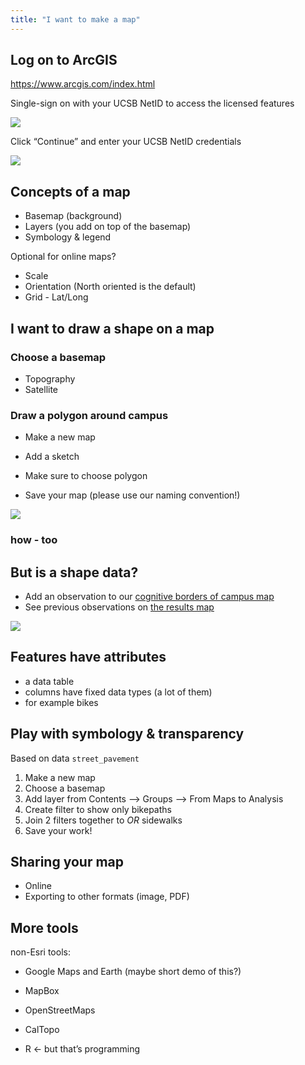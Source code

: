 ```yaml
---
title: "I want to make a map"
---
```


## Log on to ArcGIS

<https://www.arcgis.com/index.html>

Single-sign on with your UCSB NetID to access the licensed features

![](images/arcgis-login.png)

Click "Continue" and enter your UCSB NetID credentials

![](images/arcgis-landingpage.png)


## Concepts of a map

- Basemap (background)
- Layers (you add on top of the basemap)
- Symbology & legend

Optional for online maps?

- Scale
- Orientation (North oriented is the default)
- Grid - Lat/Long

## I want to draw a shape on a map

### Choose a basemap

- Topography
- Satellite

### Draw a polygon around campus

-   Make a new map

-   Add a sketch

-   Make sure to choose polygon

-   Save your map (please use our naming convention!)

![](images/sketch-options.png)

### how - too

## But is a shape data?

-   Add an observation to our [cognitive borders of campus map](https://ucsb.maps.arcgis.com/apps/instant/webeditor/index.html?appid=a5e83ae370d64d528aacb3bf27885d05)
-   See previous observations on [the results map](https://arcg.is/11Ca9n1)

![](images/add_a_feature.png){fig-alt="screenshot of the add a polygon button"}

## Features have attributes

-   a data table
-   columns have fixed data types (a lot of them)
-   for example bikes

## Play with symbology & transparency

Based on data `street_pavement`

1. Make a new map
1. Choose a basemap
1. Add layer from Contents --> Groups --> From Maps to Analysis
1. Create filter to show only bikepaths 
1. Join 2 filters together to *OR* sidewalks
1. Save your work!

## Sharing your map

- Online
- Exporting to other formats (image, PDF)


## More tools

non-Esri tools: 

- Google Maps and Earth (maybe short demo of this?) 

- MapBox 

- OpenStreetMaps 

- CalTopo 

- R ← but that’s programming
